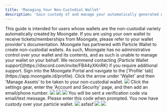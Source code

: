 ```yaml
---
title: 'Managing Your Non-Custodial Wallet'
description: 'Gain custody of and manage your automatically generated wallet.'
---
```

<Info>
    This guide is intended for users whose wallets are the non-custodial variety automatically created by Moongate. If you are 
    using your own wallet to receive tickets/memberships from Moongate, please refer to your wallet provider's documentation.
</Info>
<Warning>
    Moongate has partnered with Particle Wallet to create non-custodial wallets. As such, Moongate has no administrative control over your wallet and its contents, and as such is unable to manage your wallet on your behalf. 
    We recommend contacting [Particle Wallet support](https://discord.com/invite/FB44yXKnRK) if you require additional support.
</Warning>

<Accordion title="Claiming Your Non-Custodial Wallet">
    <Steps>    
        <Step title="Access your non-custodial wallet">
            Sign into the Moongate Portal and navigate to the ['Profile' tab](https://app.moongate.id/profile). 
            Click the arrow under 'Wallet' and then 'Manage Assets' to be taken to your non-custodial wallet.
            <img src="/user-guide/images/managing-wallet/manage-non-custodial-wallet/manage assets button.gif"/>
        </Step>
        <Step title="Verify your wallet via email or phone number">
            Click the settings gear, enter the 'Account and Security' page, and then add an email/phone number.
            <img src="/user-guide/images/managing-wallet/manage-non-custodial-wallet/pw setting.png"/>
            <img src="/user-guide/images/managing-wallet/manage-non-custodial-wallet/pw acct security.png"/>
            <img src="/user-guide/images/managing-wallet/manage-non-custodial-wallet/pw set email.png"/>
            You will be sent a verification code via email/text message. Please enter this code when prompted. 
            You now have custody over your particle wallet.
            <img src="/user-guide/images/managing-wallet/manage-non-custodial-wallet/pw enter code.png"/>
        </Step>
    </Steps>
</Accordion>

<Accordion title="Signing into DApps With Your Wallet">
    <Steps>
        <Step title="g">
            asfasf
            <img src="/user-guide/images/managing-wallet/manage-non-custodial-wallet/dapp connect.png"/>
        </Step>
        <Step title="gg">
            <img src="/user-guide/images/managing-wallet/manage-non-custodial-wallet/orinoco flow.gif">
        </Step>
    </Steps>
</Accordion>